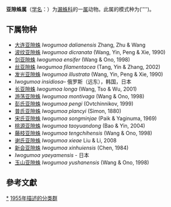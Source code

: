{{Automatic taxobox
| taxon = Iwogumoa
| authority = Kishida, 1955
| image = Coelotes.yaeyamensis.female.-.tanikawa.jpg
| image_caption = ''[[Iwogumoa_yaeyamensis|Iwogumoa yaeyamensis]]'' (雌性) 
| type species = ''Iwogumoa insidiosa''
| type species authority = L. Koch, 1878
}}
'''亚隙蛛属'''（[[学名|学名]]：{{lang|la|''Iwogumoa ''}}）为[[漏蛛科|漏蛛科]]的一[[属|属]]动物。此属的模式种为('''')。

==下属物种==
* [[大连亚隙蛛|大连亚隙蛛]] ''Iwogumoa dalianensis'' Zhang, Zhu & Wang
* [[波纹亚隙蛛|波纹亚隙蛛]] ''Iwogumoa dicranata'' (Wang, Yin, Peng & Xie, 1990)
* [[剑亚隙蛛|剑亚隙蛛]] ''Iwogumoa ensifer'' (Wang & Ono, 1998)
* [[丝亚隙蛛|丝亚隙蛛]] ''Iwogumoa filamentacea'' (Tang, Yin & Zhang, 2002)
* [[发光亚隙蛛|发光亚隙蛛]] ''Iwogumoa illustrata'' (Wang, Yin, Peng & Xie, 1990)
* ''Iwogumoa insidiosa''– 俄罗斯（远东），韩国，日本
* [[长亚隙蛛|长亚隙蛛]] ''Iwogumoa longa'' (Wang, Tso & Wu, 2001)
* [[游荡亚隙蛛|游荡亚隙蛛]] ''Iwogumoa montivaga'' (Wang & Ono, 1998)
* [[彭氏亚隙蛛|彭氏亚隙蛛]] ''Iwogumoa pengi'' (Ovtchinnikov, 1999)
* [[普氏亚隙蛛|普氏亚隙蛛]] ''Iwogumoa plancyi'' (Simon, 1880)
* [[宋氏亚隙蛛|宋氏亚隙蛛]] ''Iwogumoa songminjae'' (Paik & Yaginuma, 1969)
* [[桃源亚隙蛛|桃源亚隙蛛]] ''Iwogumoa taoyuandong'' (Bao & Yin, 2004)
* [[藤枝亚隙蛛|藤枝亚隙蛛]] ''Iwogumoa tengchihensis'' (Wang & Ono, 1998)
* [[谢氏亚隙蛛|谢氏亚隙蛛]] ''Iwogumoa xieae'' Liu & Li, 2008
* [[新会亚隙蛛|新会亚隙蛛]] ''Iwogumoa xinhuiensis'' (Chen, 1984)
* ''Iwogumoa yaeyamensis'' - 日本
* [[玉山亚隙蛛|玉山亚隙蛛]] ''Iwogumoa yushanensis'' (Wang & Ono, 1998) 

==參考文獻==
{{reflist}}

{{taxonbar}}

[[Category:_亚隙蛛属|*]]
[[Category:_1955年描述的分类群|1955年描述的分类群]]